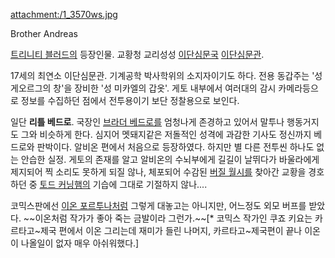 attachment:/1_3570ws.jpg

Brother Andreas

[[트리니티 블러드]]의 등장인물. 교황청 교리성성 [[이단심문국]] [[이단심문관]].

17세의 최연소 이단심문관. 기계공학 박사학위의 소지자이기도 하다. 전용 동갑주는 '성 게오르그의 창'을 장비한 '성 미카엘의 갑옷'. 게토 내부에서 여러대의 감시 카메라등으로 정보를 수집하던 점에서 전투용이기 보단 정찰용으로 보인다. 

일단 '''리틀 베드로'''. 국장인 [[브라더 베드로]]를 엄청나게 존경하고 있어서 말투나 행동거지도 그와 비슷하게 한다. 심지어 멧돼지같은 저돌적인 성격에 과감한 기사도 정신까지 베드로와 판박이다. 알비온 편에서 처음으로 등장하였다. 하지만 별 다른 전투씬 하나도 없는 안습한 실정. 게토의 존재를 알고 알비온의 수뇌부에게 길길이 날뛰다가 바울라에게 제지되어 찍 소리도 못하게 되질 않나, 체포되어 수감된 [[버질 월시]]를 찾아간 교황을 경호하던 중 [[토드 커닝햄]]의 기습에 그대로 기절하지 않나....

코믹스판에선 [[이온 포르투나]]처럼 그렇게 대놓고는 아니지만, 어느정도 외모 버프를 받았다. ~~이온처럼 작가가 좋아 죽는 금발이라 그런가.~~[* 코믹스 작가인 쿠죠 키요는 카르타고~제국 편에서 이온 그리는데 재미가 들린 나머지, 카르타고~제국편이 끝나 이온이 나올일이 없자 매우 아쉬워했다.] 
